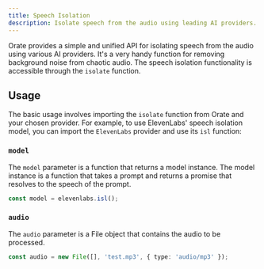 ```yaml
---
title: Speech Isolation
description: Isolate speech from the audio using leading AI providers.
---
```


Orate provides a simple and unified API for isolating speech from the audio using various AI providers. It's a very handy function for removing background noise from chaotic audio. The speech isolation functionality is accessible through the `isolate` function.

## Usage

The basic usage involves importing the `isolate` function from Orate and your chosen provider. For example, to use ElevenLabs' speech isolation model, you can import the `ElevenLabs` provider and use its `isl` function:

<SpeechIsolationDemo />

### `model`

The `model` parameter is a function that returns a model instance. The model instance is a function that takes a prompt and returns a promise that resolves to the speech of the prompt.

```ts
const model = elevenlabs.isl();
```

### `audio`

The `audio` parameter is a File object that contains the audio to be processed.

```ts
const audio = new File([], 'test.mp3', { type: 'audio/mp3' });
```